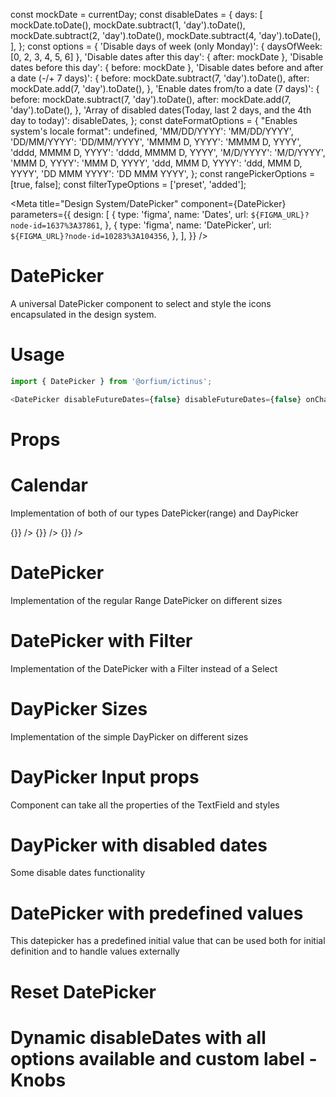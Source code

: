const mockDate = currentDay;
const disableDates = {
  days: [
    mockDate.toDate(),
    mockDate.subtract(1, 'day').toDate(),
    mockDate.subtract(2, 'day').toDate(),
    mockDate.subtract(4, 'day').toDate(),
  ],
};
const options = {
  'Disable days of week (only Monday)': { daysOfWeek: [0, 2, 3, 4, 5, 6] },
  'Disable dates after this day': { after: mockDate },
  'Disable dates before this day': { before: mockDate },
  'Disable dates before and after a date (-/+ 7 days)': {
    before: mockDate.subtract(7, 'day').toDate(),
    after: mockDate.add(7, 'day').toDate(),
  },
  'Enable dates from/to a date (7 days)': {
    before: mockDate.subtract(7, 'day').toDate(),
    after: mockDate.add(7, 'day').toDate(),
  },
  'Array of disabled dates(Today, last 2 days, and the 4th day to today)': disableDates,
};
const dateFormatOptions = {
  "Enables system's locale format": undefined,
  'MM/DD/YYYY': 'MM/DD/YYYY',
  'DD/MM/YYYY': 'DD/MM/YYYY',
  'MMMM D, YYYY': 'MMMM D, YYYY',
  'dddd, MMMM D, YYYY': 'dddd, MMMM D, YYYY',
  'M/D/YYYY': 'M/D/YYYY',
  'MMM D, YYYY': 'MMM D, YYYY',
  'ddd, MMM D, YYYY': 'ddd, MMM D, YYYY',
  'DD MMM YYYY': 'DD MMM YYYY',
};
const rangePickerOptions = [true, false];
const filterTypeOptions = ['preset', 'added'];

<Meta
  title="Design System/DatePicker"
  component={DatePicker}
  parameters={{
    design: [
      {
        type: 'figma',
        name: 'Dates',
        url: `${FIGMA_URL}?node-id=1637%3A37861`,
      },
      {
        type: 'figma',
        name: 'DatePicker',
        url: `${FIGMA_URL}?node-id=10283%3A104356`,
      },
    ],
  }}
/>

# DatePicker

A universal DatePicker component to select and style the icons encapsulated in the design system.

# Usage

```js
import { DatePicker } from '@orfium/ictinus';

<DatePicker disableFutureDates={false} disableFutureDates={false} onChange={console.log} />;
```

# Props

<Props of={DatePicker} />

# Calendar

Implementation of both of our types DatePicker(range) and DayPicker

<Preview>
  <Story name="Calendar" parameters={{ decorators: [withKnobs] }}>
    <Stack vertical>
      <div style={{ backgroundColor: 'white' }}>
        <OverlayComponent
          isRangePicker
          extraOptions={extraOptions}
          selectedDays={{
            from: mockDate.add(1, 'day'),
            to: mockDate.add(44, 'day'),
          }}
          onDaySelect={() => {}}
        />
        <OverlayComponent
          isRangePicker
          selectedDays={{
            from: mockDate.add(1, 'day'),
            to: mockDate.add(44, 'day'),
          }}
          onDaySelect={() => {}}
        />
        <OverlayComponent
          selectedDays={{
            from: mockDate.add(1, 'day'),
            to: mockDate.add(1, 'day'),
          }}
          onDaySelect={() => {}}
        />
      </div>
    </Stack>
  </Story>
</Preview>

# DatePicker

Implementation of the regular Range DatePicker on different sizes

<Preview>
  <Story name="DatePicker Range" parameters={{ decorators: [withKnobs] }}>
    <Stack vertical>
      <DatePicker
        inputProps={{ size: 'md', styleType: 'outlined' }}
        isRangePicker
        isClearable={true}
        isDefaultNow={false}
        disableDates={select('disableDates', options, options[0])}
        dateFormatOverride={select('dateFormat', dateFormatOptions, dateFormatOptions[1])}
      />
      <DatePicker
        inputProps={{ size: 'sm', styleType: 'outlined' }}
        isRangePicker
        value={{
          from: mockDate.add(1, 'day'),
          to: mockDate.add(1, 'day'),
        }}
        disableDates={select('disableDates', options, options[0])}
        dateFormatOverride={select('dateFormat', dateFormatOptions, dateFormatOptions[1])}
      />
    </Stack>
  </Story>
</Preview>

# DatePicker with Filter

Implementation of the DatePicker with a Filter instead of a Select

<Preview>
  <Story name="DatePicker with Filter" parameters={{ decorators: [withKnobs] }}>
    <Stack vertical>
      <DatePicker
        inputProps={{ size: 'md', styleType: 'outlined' }}
        isRangePicker={select('isRangePicker', rangePickerOptions, rangePickerOptions[0])}
        filterConfig={{ filterType: select('filterType', filterTypeOptions, filterTypeOptions[0]) }}
        isDefaultNow={false}
      />
      <DatePicker
        value={{ from: currentDay.toDate(), to: currentDay.toDate() }}
        inputProps={{ size: 'sm', styleType: 'outlined' }}
        isRangePicker={select('isRangePicker', rangePickerOptions, rangePickerOptions[0])}
        filterConfig={{ filterType: select('filterType', filterTypeOptions, filterTypeOptions[0]) }}
      />
    </Stack>
  </Story>
</Preview>

# DayPicker Sizes

Implementation of the simple DayPicker on different sizes

<Preview>
  <Story name="DayPicker Sizes" parameters={{ decorators: [withKnobs] }}>
    <Stack>
      <DatePicker
        inputProps={{ size: 'md', styleType: 'outlined' }}
        isDefaultNow={false}
        disableDates={select('disableDates', options, options[0])}
      />
      <DatePicker
        value={{ from: currentDay.toDate(), to: currentDay.toDate() }}
        inputProps={{ size: 'sm', styleType: 'outlined' }}
        disableDates={select('disableDates', options, options[0])}
      />
    </Stack>
  </Story>
</Preview>

# DayPicker Input props

Component can take all the properties of the TextField and styles

<Preview>
  <Story name="DayPicker Input props" parameters={{ decorators: [withKnobs] }}>
    <Stack>
      <Stack>
        <DatePicker
          value={{ from: currentDay.toDate(), to: currentDay.toDate() }}
          disableDates={select('disableDates', options, options[0])}
        />
        <DatePicker
          value={{ from: currentDay.toDate(), to: currentDay.toDate() }}
          inputProps={{ styleType: 'outlined' }}
          disableDates={select('disableDates', options, options[0])}
        />
        <DatePicker
          value={{ from: currentDay.toDate(), to: currentDay.toDate() }}
          inputProps={{ styleType: 'elevated' }}
          disableDates={select('disableDates', options, options[0])}
        />
      </Stack>
      <Stack>
        <DatePicker
          value={{ from: currentDay.toDate(), to: currentDay.toDate() }}
          inputProps={{ hintMsg: 'Wrong Date', status: 'error' }}
          disableDates={select('disableDates', options, options[0])}
        />
        <DatePicker
          value={{ from: currentDay.toDate(), to: currentDay.toDate() }}
          inputProps={{ hintMsg: 'Dates are important', status: 'hint' }}
          disableDates={select('disableDates', options, options[0])}
        />
      </Stack>
    </Stack>
  </Story>
</Preview>

# DayPicker with disabled dates

Some disable dates functionality

<Preview>
  <Story name="DayPicker with disabled dates">
    <Stack>
      <DatePicker
        value={{ from: currentDay.toDate(), to: currentDay.toDate() }}
        disableDates={disableDates}
      />
    </Stack>
  </Story>
</Preview>

# DatePicker with predefined values

This datepicker has a predefined initial value that can be used both for initial definition and to handle values externally

<Preview>
  <Story name="DayPicker with predefined values">
    <DatePicker
      isRangePicker
      value={{
        to: mockDate.add(11, 'day').toDate(),
        from: mockDate.add(1, 'day').toDate(),
      }}
      disableDates={{ daysOfWeek: [1, 2, 3, 4, 5, 6] }}
    />
  </Story>
</Preview>

# Reset DatePicker

<Preview>
  <Story name="Reset DatePicker">
    <DatePickerShowcase />
  </Story>
</Preview>

# Dynamic disableDates with all options available and custom label - Knobs

<Preview>
  <Story
    name="Dynamic disableDates with all options available - Knobs"
    parameters={{ decorators: [withKnobs] }}
  >
    <DatePicker
      value={{ from: currentDay.toDate(), to: currentDay.toDate() }}
      disableDates={select('disableDates', options, options[0])}
      inputLabel={text('inputLabel', 'Custom Date')}
      isRangePicker={boolean('isRangePicker', false)}
    />
  </Story>
</Preview>
